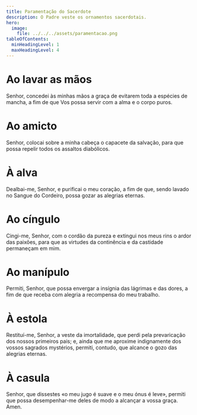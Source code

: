 ```yaml
---
title: Paramentação do Sacerdote
description: O Padre veste os ornamentos sacerdotais.
hero:
  image:
    file: ../../../assets/paramentacao.png
tableOfContents:
  minHeadingLevel: 1
  maxHeadingLevel: 4
---
```


# Ao lavar as mãos

Senhor, concedei às minhas mãos a graça de evitarem toda a espécies de mancha, a fim de que Vos possa servir com a alma e o corpo puros.

# Ao amicto

Senhor, colocai sobre a minha cabeça o capacete da salvação, para que possa repelir todos os assaltos diabólicos.

# À alva

Dealbai-me, Senhor, e purificai o meu coração, a fim de que, sendo lavado no Sangue do Cordeiro, possa gozar as alegrias eternas.

# Ao cíngulo

Cingi-me, Senhor, com o cordão da pureza e extingui nos meus rins o ardor das paixões, para que as virtudes da continência e da castidade permaneçam em mim.

# Ao manípulo

Permiti, Senhor, que possa envergar a insígnia das lágrimas e das dores, a fim de que receba com alegria a recompensa do meu trabalho.

# À estola

Restituí-me, Senhor, a veste da imortalidade, que perdi pela prevaricação dos nossos primeiros pais; e, ainda que me aproxime indignamente dos vossos sagrados mystérios, permiti, contudo, que alcance o gozo das alegrias eternas.

# À casula

Senhor, que dissestes «o meu jugo é suave e o meu ónus é leve», permiti que possa desempenhar-me deles de modo a alcançar a vossa graça. Amen.
